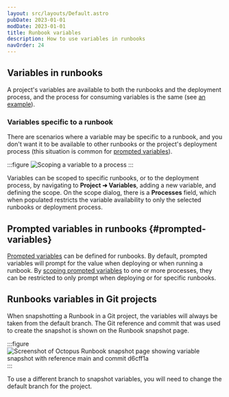 ```yaml
---
layout: src/layouts/Default.astro
pubDate: 2023-01-01
modDate: 2023-01-01
title: Runbook variables 
description: How to use variables in runbooks 
navOrder: 24 
---
```


<Variables />

## Variables in runbooks

A project's variables are available to both the runbooks and the deployment process, and the process for consuming variables is the same (see [an example](/docs/projects/variables/getting-started/#example)). 

### Variables specific to a runbook 

There are scenarios where a variable may be specific to a runbook, and you don't want it to be available to other runbooks or the project's deployment process (this situation is common for [prompted variables](#prompted-variables)).  

:::figure
![Scoping a variable to a process](/docs/img/runbooks/runbook-variables/process-scoped-variable.png)
:::

Variables can be scoped to specific runbooks, or to the deployment process, by navigating to **Project ➜ Variables**, adding a new variable, and defining the scope.  On the scope dialog, there is a **Processes** field, which when populated restricts the variable availability to only the selected runbooks or deployment process.

## Prompted variables in runbooks \{#prompted-variables}

[Prompted variables](/docs/projects/variables/prompted-variables) can be defined for runbooks. By default, prompted variables will prompt for the value when deploying or when running a runbook.  By [scoping prompted variables](#Variables-specific-to-a-runbook) to one or more processes, they can be restricted to only prompt when deploying or for specific runbooks. 

## Runbooks variables in Git projects

When snapshotting a Runbook in a Git project, the variables will always be taken from the default branch. The Git reference and commit that was used to create the snapshot is shown on the Runbook snapshot page.

:::figure
![Screenshot of Octopus Runbook snapshot page showing variable snapshot with reference main and commit d6cff1a](/docs/img/runbooks/runbook-variables/git-variables-runbook-snapshot.png)
:::

To use a different branch to snapshot variables, you will need to change the default branch for the project.